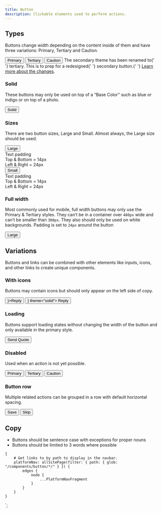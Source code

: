 ```yaml
---
title: Button
description: Clickable elements used to perform actions.
---
```



<ComponentHeader data={props.data} />

## Types

Buttons change width depending on the content inside of them and have three variations: Primary, Tertiary and Caution.

<ButtonRow>
    <Button>Primary</Button>
    <Button theme="tertiary">Tertiary</Button>
    <Button theme="caution">Caution</Button>
</ButtonRow>

<Alert type="warning" title="Where's the secondary theme?" className="mt5">
    The <InlineCode>secondary</InlineCode> theme has been renamed to{' '}
    <InlineCode>tertiary</InlineCode>. This is to prep for a redesigned{' '}
    <InlineCode>secondary</InlineCode> button.{' '}
    <a href="https://github.com/thumbtack/thumbprint/issues/89">Learn more about the changes</a>.
</Alert>

### Solid

These buttons may only be used on top of a “Base Color” such as blue or indigo or on top of a photo.

<div className="bg-indigo pa4 dib">
    <ButtonRow>
        <Button theme="solid">Solid</Button>
    </ButtonRow>
</div>

### Sizes

There are two button sizes, Large and Small. Almost always, the Large size should be used.

<div className="grid mw8">
    <div className="col-6">
        <Button>Large</Button>
        <div className="tp-body-3 mt2 black-300">
            <div className="b">Text padding</div>
            <div>Top &amp; Bottom = 14px</div>
            <div>Left &amp; Right = 24px</div>
        </div>
    </div>
    <div className="col-6">
        <Button size="small">Small</Button>
        <div className="tp-body-3 mt2 black-300">
            <div className="b">Text padding</div>
            <div>Top &amp; Bottom = 14px</div>
            <div>Left &amp; Right = 24px</div>
        </div>
    </div>
</div>

### Full width

Most commonly used for mobile, full width buttons may only use the Primary & Tertiary styles. They can’t be in a container over `480px` wide and can’t be smaller than `300px`. They also should only be used on white backgrounds. Padding is set to `24px` around the button

<div className="mw6">
    <Button width="full">Large</Button>
</div>

## Variations

Buttons and links can be combined with other elements like inputs, icons, and other links to create unique components.

### With icons

Buttons may contain icons but should only appear on the left side of copy.

<ButtonRow>
    <Button icon={<ContentModifierMessageSmall />}>Reply</Button>
    <Button icon={<ContentModifierMessageSmall />} theme="solid">
        Reply
    </Button>
</ButtonRow>

### Loading

Buttons support loading states without changing the width of the button and only available in the primary style.

<Button isLoading>Send Quote</Button>

### Disabled

Used when an action is not yet possible.

<ButtonRow>
    <Button isDisabled>Primary</Button>
    <Button isDisabled theme="tertiary">
        Tertiary
    </Button>
    <Button isDisabled theme="caution">
        Caution
    </Button>
</ButtonRow>

### Button row

Multiple related actions can be grouped in a row with default horizontal spacing.

<ButtonRow>
    <Button>Save</Button>
    <Button theme="tertiary">Skip</Button>
</ButtonRow>

## Copy

-   Buttons should be sentence case with exceptions for proper nouns
-   Buttons should be limited to 3 words where possible

<ComponentFooter data={props.data} />

    {
        # Get links to by path to display in the navbar.
        platformNav: allSitePage(filter: { path: { glob: "/components/button/*/" } }) {
            edges {
                node {
                    ...PlatformNavFragment
                }
            }
        }
    }
`;
